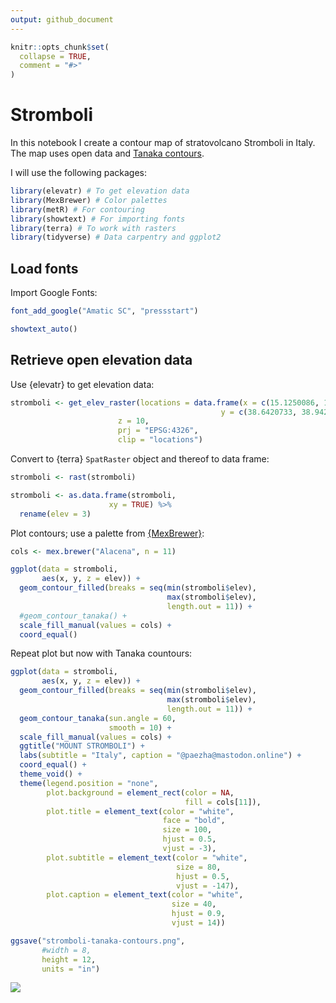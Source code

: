 ```yaml
---
output: github_document
---
```


<!-- README.md is generated from README.Rmd. Please edit that file -->

```r
knitr::opts_chunk$set(
  collapse = TRUE,
  comment = "#>"
)
```

# Stromboli

In this notebook I create a contour map of stratovolcano Stromboli in Italy. The map uses open data and [Tanaka contours](http://wiki.gis.com/wiki/index.php/Tanaka_contours).

I will use the following packages:
```r
library(elevatr) # To get elevation data
library(MexBrewer) # Color palettes
library(metR) # For contouring 
library(showtext) # For importing fonts
library(terra) # To work with rasters
library(tidyverse) # Data carpentry and ggplot2
```

## Load fonts

Import Google Fonts:
```r
font_add_google("Amatic SC", "pressstart")

showtext_auto()
```

## Retrieve open elevation data

Use {elevatr} to get elevation data:
```r

stromboli <- get_elev_raster(locations = data.frame(x = c(15.1250086, 15.3050086), 
                                               y = c(38.6420733, 38.9420733)),
                        z = 10, 
                        prj = "EPSG:4326",
                        clip = "locations")
```

Convert to {terra} `SpatRaster` object and thereof to data frame:
```r
stromboli <- rast(stromboli)

stromboli <- as.data.frame(stromboli, 
                      xy = TRUE) %>%
  rename(elev = 3)
```

Plot contours; use a palette from [{MexBrewer}](https://github.com/paezha/MexBrewer):
```r
cols <- mex.brewer("Alacena", n = 11)

ggplot(data = stromboli,
       aes(x, y, z = elev)) +
  geom_contour_filled(breaks = seq(min(stromboli$elev), 
                                   max(stromboli$elev), 
                                   length.out = 11)) +
  #geom_contour_tanaka() + 
  scale_fill_manual(values = cols) +
  coord_equal()
```

Repeat plot but now with Tanaka countours:
```r
ggplot(data = stromboli,
       aes(x, y, z = elev)) +
  geom_contour_filled(breaks = seq(min(stromboli$elev), 
                                   max(stromboli$elev), 
                                   length.out = 11)) +
  geom_contour_tanaka(sun.angle = 60, 
                      smooth = 10) + 
  scale_fill_manual(values = cols) +
  ggtitle("MOUNT STROMBOLI") +
  labs(subtitle = "Italy", caption = "@paezha@mastodon.online") +
  coord_equal() +
  theme_void() + 
  theme(legend.position = "none",
        plot.background = element_rect(color = NA,
                                       fill = cols[11]),
        plot.title = element_text(color = "white",
                                  face = "bold",
                                  size = 100, 
                                  hjust = 0.5,
                                  vjust = -3),
        plot.subtitle = element_text(color = "white",
                                     size = 80, 
                                     hjust = 0.5,
                                     vjust = -147),
        plot.caption = element_text(color = "white",
                                    size = 40,
                                    hjust = 0.9,
                                    vjust = 14))

ggsave("stromboli-tanaka-contours.png",
       #width = 8,
       height = 12,
       units = "in")
```


![](stromboli-tanaka-contours.png)
